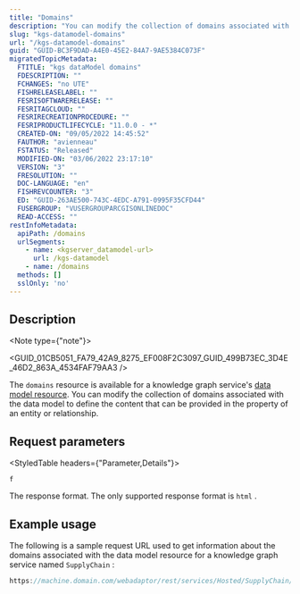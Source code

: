 ```yaml
---
title: "Domains"
description: "You can modify the collection of domains associated with the data model to define the content that can be provided in the property of an entity or relationship."
slug: "kgs-datamodel-domains"
url: "/kgs-datamodel-domains"
guid: "GUID-BC3F9DAD-A4E0-45E2-84A7-9AE5384C073F"
migratedTopicMetadata:
  FTITLE: "kgs dataModel domains"
  FDESCRIPTION: ""
  FCHANGES: "no UTE"
  FISHRELEASELABEL: ""
  FESRISOFTWARERELEASE: ""
  FESRITAGCLOUD: ""
  FESRIRECREATIONPROCEDURE: ""
  FESRIPRODUCTLIFECYCLE: "11.0.0 - *"
  CREATED-ON: "09/05/2022 14:45:52"
  FAUTHOR: "avienneau"
  FSTATUS: "Released"
  MODIFIED-ON: "03/06/2022 23:17:10"
  VERSION: "3"
  FRESOLUTION: ""
  DOC-LANGUAGE: "en"
  FISHREVCOUNTER: "3"
  ED: "GUID-263AE500-743C-4EDC-A791-0995F35CFD44"
  FUSERGROUP: "VUSERGROUPARCGISONLINEDOC"
  READ-ACCESS: ""
restInfoMetadata:
  apiPath: /domains
  urlSegments:
    - name: <kgserver_datamodel-url>
      url: /kgs-datamodel
    - name: /domains
  methods: []
  sslOnly: 'no'
---
```



## Description

<Note type={"note"}>

<GUID_01CB5051_FA79_42A9_8275_EF008F2C3097_GUID_499B73EC_3D4E_46D2_863A_4534FAF79AA3 />

</Note>

The `domains`  resource is available for a knowledge graph service's [data model resource](/kgs-datamodel). You can modify the collection of domains associated with the data model to define the content that can be provided in the property of an entity or relationship.

##  Request parameters 

<StyledTable headers={"Parameter,Details"}>

<StyledTableRow>

<StyledTableCell cellStyle="markdown">

`f` 

</StyledTableCell>

<StyledTableCell cellStyle="markdown">

The response format. The only supported response format is `html` .

</StyledTableCell>

</StyledTableRow>

</StyledTable>

## Example usage

The following is a sample request URL used to get information about the domains associated with the data model resource for a knowledge graph service named `SupplyChain` :

```javascript
https://machine.domain.com/webadaptor/rest/services/Hosted/SupplyChain/KnowledgeGraphServer/dataModel/domains?f=html
```

 
